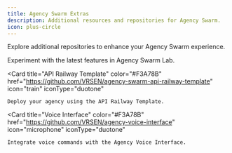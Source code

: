 ```yaml
---
title: Agency Swarm Extras
description: Additional resources and repositories for Agency Swarm.
icon: plus-circle
---
```


Explore additional repositories to enhance your Agency Swarm experience.

<CardGroup cols={3}>
  <Card
    title="Agency Swarm Lab"
    color="#F3A78B"
    href="https://github.com/VRSEN/agency-swarm-lab"
    icon="flask"
    iconType="duotone"
  >
    Experiment with the latest features in Agency Swarm Lab.
  </Card>

  <Card
    title="API Railway Template"
    color="#F3A78B"
    href="https://github.com/VRSEN/agency-swarm-api-railway-template"
    icon="train"
    iconType="duotone"
  >
    Deploy your agency using the API Railway Template.
  </Card>

  <Card
    title="Voice Interface"
    color="#F3A78B"
    href="https://github.com/VRSEN/agency-voice-interface"
    icon="microphone"
    iconType="duotone"
  >
    Integrate voice commands with the Agency Voice Interface.
  </Card>
</CardGroup>
